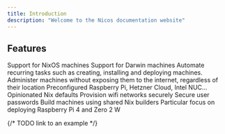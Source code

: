 ```yaml
---
title: Introduction
description: "Welcome to the Nicos documentation website"
---
```


## Features

<CardGroup cols={2}>
  <Card title="NixOS" icon="linux" href="/configuration/nixos">
    Support for NixOS machines
  </Card>
  <Card title="Darwin" icon="apple" href="/configuration/darwin">
    Support for Darwin machines
  </Card>
  <Card title="Command-line interface" icon="terminal" href="/commands">
    Automate recurring tasks such as creating, installing and deploying machines.
  </Card>
  <Card
    title="VPN using Wireguard"
    icon="network-wired"
    href="/configuration/vpn"
  >
    Administer machines without exposing them to the internet, regardless
    of their location
  </Card>
  <Card title="Hardware" icon="microchip" href="/configuration/hardware">
    Preconfigured Raspberry Pi, Hetzner Cloud, Intel NUC...
  </Card>
  <Card title="Nix modules" icon="gears" href="/options">
    Opinionated Nix defaults
  </Card>
  <Card title="Wireless" icon="wifi" href="/configuration/wifi">
    Provision wifi networks securely
  </Card>
  <Card title="Users" icon="users" href="/configuration/users">
    Secure user passwords
  </Card>
  <Card
    title="Shared Nix builders"
    icon="trowel-bricks"
    href="/configuration/builders"
  >
    Build machines using shared Nix builders
  </Card>
  <Card title="Raspberry Pi" icon="raspberry-pi" href="/guides/raspberry-pi">
    Particular focus on deploying Raspberry Pi 4 and Zero 2 W
  </Card>

</CardGroup>

{/* TODO link to an example */}
